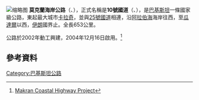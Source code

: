 [[File:Pakistan_N-10.svg|缩略图]]
'''莫克蘭海岸公路'''（{{lang-en|Makran Coastal Highway}}、{{lang-ur|مکران ساحلی شاہراہ یا مکران کوسٹل ہائی وے}}），正式名稱是'''10號國道'''（{{lang|en|National Highway 10}}、{{lang|ur|قومی شاہراہ 10}}），是[[巴基斯坦|巴基斯坦]]一條國家級公路，東起最大城市[[卡拉奇|卡拉奇]]，並與[[25號國道_(巴基斯坦)|25號國道]]相連，沿[[阿拉伯海|阿拉伯海]]海岸往西，至[[瓜達爾|瓜達爾]]以西，[[伊朗|伊朗]]國界止。全長653公里。

公路於2002年動工興建，2004年12月16日啟用。<ref>[http://fwo.com.pk/new/index.php/45-completed-projects/344-makran-coastal-highway-project-mchp Makran Coastal Highway Project]{{Dead link|date=2020年3月 |bot=InternetArchiveBot |fix-attempted=yes }}</ref>
==參考資料==
{{reflist}}
[[Category:巴基斯坦公路|Category:巴基斯坦公路]]